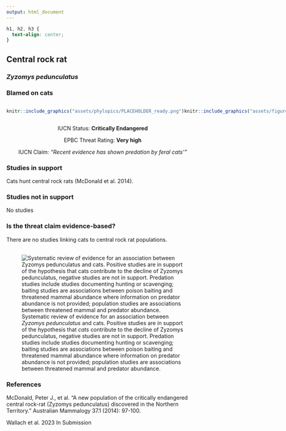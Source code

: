 ```yaml
---
output: html_document
---
```

```css
h1, h2, h3 {
  text-align: center;
}
```

## **Central rock rat**
### *Zyzomys pedunculatus*
### Blamed on cats

:::: {style="display: flex;"}

::: {}
  ```r
  knitr::include_graphics("assets/phylopics/PLACEHOLDER_ready.png")
  ```
:::

::: {}

:::

::: {}
  ```r
  knitr::include_graphics("assets/figures/Map_Cat_Zyzomys pedunculatus.png")
  ```
:::

::::
<center>
IUCN Status: **Critically Endangered**

EPBC Threat Rating: **Very high**

IUCN Claim: *"Recent evidence has shown predation by feral cats'"*

</center>

### Studies in support

Cats hunt central rock rats (McDonald et al. 2014).

### Studies not in support

No studies

### Is the threat claim evidence-based?

There are no studies linking cats to central rock rat populations.
<br>
<br>

![ Systematic review of evidence for an association between *Zyzomys pedunculatus* and cats. Positive studies are in support of the hypothesis that *cats* contribute to the decline of Zyzomys pedunculatus, negative studies are not in support. Predation studies include studies documenting hunting or scavenging; baiting studies are associations between poison baiting and threatened mammal abundance where information on predator abundance is not provided; population studies are associations between threatened mammal and predator abundance.](assets/figures/Main_Evidence_Cat_Zyzomys pedunculatus.png)

### References

McDonald, Peter J., et al. "A new population of the critically endangered central rock-rat (Zyzomys pedunculatus) discovered in the Northern Territory." Australian Mammalogy 37.1 (2014): 97-100.

Wallach et al. 2023 In Submission

